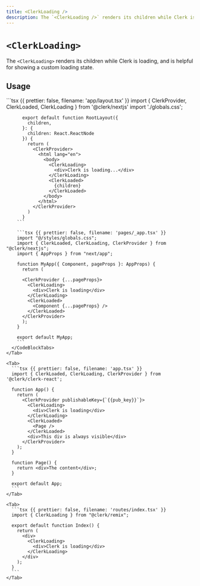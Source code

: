 ```yaml
---
title: <ClerkLoading />
description: The `<ClerkLoading />` renders its children while Clerk is loading, and is helpful for showing a custom loading state.
---
```


# `<ClerkLoading>`

The `<ClerkLoading>` renders its children while Clerk is loading, and is helpful for showing a custom loading state.

## Usage

<InjectKeys>
  <Tabs type="framework" items={["Next.js", "React", "Remix"]}>
    <Tab>
      <CodeBlockTabs type="router" options={["App Router", "Pages Router"]}>
        ```tsx {{ prettier: false, filename: 'app/layout.tsx' }}
          import { ClerkProvider, ClerkLoaded, ClerkLoading } from '@clerk/nextjs'
          import './globals.css';

          export default function RootLayout({
            children,
          }: {
            children: React.ReactNode
          }) {
            return (
              <ClerkProvider>
                <html lang="en">
                  <body>
                    <ClerkLoading>
                      <div>Clerk is loading...</div>
                    </ClerkLoading>
                    <ClerkLoaded>
                      {children}
                    </ClerkLoaded>
                  </body>
                </html>
              </ClerkProvider>
            )
          }
        ```

        ```tsx {{ prettier: false, filename: 'pages/_app.tsx' }}
        import "@/styles/globals.css";
        import { ClerkLoaded, ClerkLoading, ClerkProvider } from "@clerk/nextjs";
        import { AppProps } from "next/app";

        function MyApp({ Component, pageProps }: AppProps) {
          return (

          <ClerkProvider {...pageProps}>
            <ClerkLoading>
              <div>Clerk is loading</div>
            </ClerkLoading>
            <ClerkLoaded>
              <Component {...pageProps} />
            </ClerkLoaded>
          </ClerkProvider>
          );
        }

        export default MyApp;
        ```
      </CodeBlockTabs>
    </Tab>

    <Tab>
      ```tsx {{ prettier: false, filename: 'app.tsx' }}
      import { ClerkLoaded, ClerkLoading, ClerkProvider } from '@clerk/clerk-react';

      function App() {
        return (
          <ClerkProvider publishableKey={`{{pub_key}}`}>
            <ClerkLoading>
              <div>Clerk is loading</div>
            </ClerkLoading>
            <ClerkLoaded>
              <Page />
            </ClerkLoaded>
            <div>This div is always visible</div>
          </ClerkProvider>
        );
      }

      function Page() {
        return <div>The content</div>;
      }

      export default App;
      ```
    </Tab>

    <Tab>
      ```tsx {{ prettier: false, filename: 'routes/index.tsx' }}
      import { ClerkLoading } from "@clerk/remix";

      export default function Index() {
        return (
          <div>
            <ClerkLoading>
              <div>Clerk is loading</div>
            </ClerkLoading>
          </div>
        );
      }
      ```
    </Tab>
  </Tabs>
</InjectKeys>
